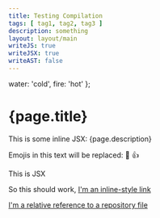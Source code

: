 ```yaml
---
title: Testing Compilation
tags: [ tag1, tag2, tag3 ]
description: something
layout: layout/main
writeJS: true
writeJSX: true
writeAST: false
---
```






  water: 'cold',
  fire: 'hot'
};

# {page.title}

This is some inline JSX: {page.description}

Emojis in this text will be replaced: :dog: :+1:

<TomatoHighlight>This is JSX</TomatoHighlight>

So this should work, [I'm an inline-style link](https://www.google.com)

[I'm a relative reference to a repository file](./blog/about)

